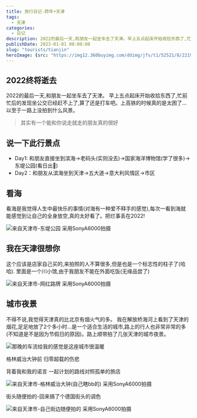 ```yaml
---
title: 旅行日记-跨年•天津
tags:
  - 天津
categories:
  - 日记
description: 2022的最后一天,和朋友一起坐车去了天津。早上五点起床开始收拾东西了,忙前忙后的发现坐公交已经赶不上了,算了还是打车吧。上高铁的时候真的是太困了…以至于一路上没拍到什么风景。
publishDate: 2023-01-01 00:00:00
slug: "tourists/tianjin"
heroImage: {src: "https://img12.360buyimg.com/ddimg/jfs/t1/52521/8/22190/1015219/63b4f0deFd2378228/7dd2825c978f8f8c.jpg",inferSize: true}
---
```


## 2022终将逝去

2022的最后一天,和朋友一起坐车去了天津。
早上五点起床开始收拾东西了,忙前忙后的发现坐公交已经赶不上了,算了还是打车吧。上高铁的时候真的是太困了…以至于一路上没拍到什么风景。

> 其实有一个能和你说走就走的朋友真的很好



## 说一下此行景点

- Day1: 和朋友直接坐到滨海->老码头(实则没去)->国家海洋博物馆(学了很多)->东堤公园(看日出🌄)
- Day2：和朋友从滨海坐到天津->五大道->意大利风情区->市区

## 看海

看海是我觉得人生中最快乐的事情(对海有一种爱不释手的感觉),每次一看到海就能感觉到让自己的全身放空,真的太好看了。把烂事丢在2022!

![来自天津市-东堤公园 采用SonyA6000拍摄](https://img10.360buyimg.com/ddimg/jfs/t1/192467/32/27749/244772/63b4f0ddFecb30642/8dfc70bdb56006c7.jpg)
## 我在天津很想你

这个应该是店家自己买的,来拍照的人不算很多,但是也是一个标志性的柱子了(哈哈).
里面是一个川小馆,由于我朋友不能在外面吃饭(无缘品尝了)

![来自天津市-网红路牌 采用SonyA6000拍摄](https://img10.360buyimg.com/ddimg/jfs/t1/14973/10/19996/948674/63b4f0ddFc4d8f54e/186a20f36a7f1d89.jpg)

## 城市夜景

不得不说,我觉得天津真的比北京有烟火气的多。
我在解放桥海河上看到了天津的烟花,足足地放了2个多小时…是一个适合生活的城市,路上的行人也非常非常的多(不知道是不是因为节假日的原因)。路上顺带拍了几张天津的城市夜景。

![那晚的车流给我的感觉是这座城市很温暖](https://img12.360buyimg.com/ddimg/jfs/t1/90556/2/28103/44100/649b0724Fc7c4af42/4973059a199e8cd7.jpg)

<Aside type="tip" title="五月天-步步">
格林威治大钟前 归零超载的伤悲

背着我和我的诺言 一起计划的路线对照孤单的旅店
</Aside>

![来自天津市-格林威治大钟(自己瞎bb的) 采用SonyA6000拍摄](https://img12.360buyimg.com/ddimg/jfs/t1/128591/24/28537/103196/63b4f0ddF530e294f/1c7cc13adabbda36.jpg)

街头随便拍的-回来搞了个德国街头的调色

![来自天津市-自己街边随便拍的 采用SonyA6000拍摄](https://img12.360buyimg.com/ddimg/jfs/t1/52521/8/22190/1015219/63b4f0deFd2378228/7dd2825c978f8f8c.jpg)